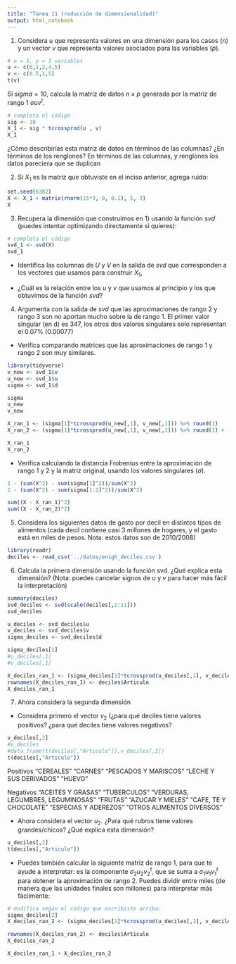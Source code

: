 ```yaml
---
title: "Tarea 11 (reducción de dimensionalidad)"
output: html_notebook
---
```



1. Considera $u$ que representa valores en una dimensión para los casos ($n$)
y un vector $v$ que representa valores asociados para las variables ($p$).

```r
# n = 5, p = 3 variables
u <- c(0,1,2,4,5)
v <- c(0.5,1,5)
t(v)
```

Si $sigma = 10$, calcula la matriz de datos $n\times p$ generada por la matriz
de rango 1  $\sigma u v^t$.

```r
# completa el código
sig <- 10
X_1 <- sig * tcrossprod(u , v)
X_1
```
¿Cómo describirías esta matriz de datos en términos de las columnas? ¿En términos 
de los renglones?
En términos de las columnas, y renglones los datos pareciera que se duplican 


2. Si $X_1$ es la matriz que obtuviste en el inciso anterior, agrega ruido:
```r
set.seed(6382)
X <- X_1 + matrix(rnorm(15*3, 0, 0.1), 5, 3)
X
```

3. Recupera la dimensión que construimos en 1) usando la función *svd* (puedes intentar
optimizando directamente si quieres):

```r
# completa el código
svd_1 <- svd(X)
svd_1
```

- Identifica las columnas de $U$ y $V$ en la salida de *svd* que corresponden a los vectores que usamos para construir $X_1$,

- ¿Cuál es la relación entre los $u$ y $v$ que usamos al principio y los que obtuvimos
de la función *svd*?

4. Argumenta con la salida de *svd* que las aproximaciones de rango 2 y rango 3 son
no aportan mucho sobre la de rango 1. 
El primer valor singular (en d) es 347, los otros dos valores singulares solo representan el 0.07% (0.00077)

- Verifica comparando matrices que las aproximaciones de rango 1 y rango 2 son muy similares. 

```r
library(tidyverse)
v_new <- svd_1$v
u_new <- svd_1$u
sigma <- svd_1$d

sigma
u_new
v_new

X_ran_1 <- (sigma[1]*tcrossprod(u_new[,1], v_new[,1])) %>% round(1)
X_ran_2 <- (sigma[1]*tcrossprod(u_new[,1], v_new[,1])) %>% round(1) + (sigma[2]*tcrossprod(u_new[,2], v_new[,2])) %>% round(1)

X_ran_1
X_ran_2

```


- Verifica calculando la distancia Frobenius entre la aproximación de rango 1 y 2 y
la matriz original, usando los valores singulares ($\sigma$).
```r
1 - (sum(X^2) - sum(sigma[1]^2))/sum(X^2)
1 - (sum(X^2) - sum(sigma[1:2]^2))/sum(X^2)

sum((X - X_ran_1)^2)
sum((X - X_ran_2)^2)
```


5. Considera los siguientes datos de gasto por decil en distintos tipos de alimentos
(cada decil contiene casi 3 millones de hogares, y el gasto está en miles de pesos.
Nota: estos datos son de 2010/2008)
```r
library(readr)
deciles <- read_csv('../datos/enigh_deciles.csv')

```

6. Calcula la primera dimensión usando la función svd. ¿Qué explica esta dimensión? 
(Nota: puedes cancelar signos de $u$ y $v$ para hacer más fácil la interpretación) 

```r
summary(deciles)
svd_deciles <- svd(scale(deciles[,2:11]))
svd_deciles
```

```r
u_deciles <- svd_deciles$u
v_deciles <- svd_deciles$v
sigma_deciles <- svd_deciles$d

sigma_deciles[1]
#u_deciles[,1]
#v_deciles[,1]

X_deciles_ran_1 <- (sigma_deciles[1]*tcrossprod(u_deciles[,1], v_deciles[,1])) %>% round(1)
rownames(X_deciles_ran_1) <- deciles$Articulo
X_deciles_ran_1
```


7. Ahora considera la segunda dimensión

- Considera primero el vector $v_2$ (¿para qué deciles
tiene valores positivos? ¿para qué deciles tiene valores negativos?

```r
v_deciles[,2]
#v_deciles
#data_frame(t(deciles[,"Articulo"]),v_deciles[,2])
t(deciles[,"Articulo"])
```
Positivos
"CEREALES" "CARNES" "PESCADOS Y MARISCOS" "LECHE Y SUS DERIVADOS" "HUEVO"

Negativos
"ACEITES Y GRASAS" "TUBERCULOS" "VERDURAS, LEGUMBRES, LEGUMINOSAS" "FRUTAS" "AZUCAR Y MIELES" "CAFE, TE Y CHOCOLATE" "ESPECIAS Y ADEREZOS" "OTROS ALIMENTOS DIVERSOS"

- Ahora considera el vector $u_2$. ¿Para qué rubros tiene valores grandes/chicos?
¿Qué explica esta dimensión?

```r
u_deciles[,2]
t(deciles[,"Articulo"])
```

- Puedes también calcular la siguiente matriz de rango 1, para que te ayude 
a interpretar: es la componente $\sigma_2u_2v_2^t$, que se suma a $\sigma_1 u_1 v_1^t$
para obtener la aproximación de rango 2. Puedes dividir entre miles (de manera que las unidades finales son millones) para interpretar
más fácilmente:

```r
# modifica según el código que escribiste arriba:
sigma_deciles[2]
X_deciles_ran_2 <- (sigma_deciles[2]*tcrossprod(u_deciles[,2], v_deciles[,2])) %>% round(1)

rownames(X_deciles_ran_2) <- deciles$Articulo
X_deciles_ran_2
```
```r
X_deciles_ran_1 + X_deciles_ran_2
```

